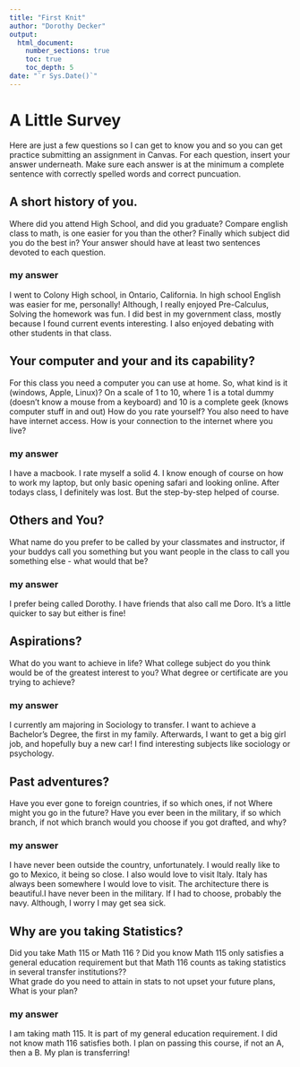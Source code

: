 ```yaml
---
title: "First Knit"
author: "Dorothy Decker"
output: 
  html_document:
    number_sections: true
    toc: true
    toc_depth: 5
date: "`r Sys.Date()`"   
---
```


# A Little Survey

Here are just a few questions so I can get to know you and so you can get practice submitting an assignment in Canvas.  For each question, insert your answer underneath. Make sure each answer is at the minimum a complete sentence with correctly spelled words and correct puncuation. 

## A short history of you.  
Where did you attend High School, and did you graduate? Compare english class to math, is one easier for you than the other? Finally which subject did you do the best in? Your answer should have at least two sentences devoted to each question.  
  
### my answer     
  
I went to Colony High school, in Ontario, California. In high school English was easier for me, personally! Although, I really enjoyed Pre-Calculus, Solving the homework was fun. I did best in my government class, mostly because I found current events interesting. I also enjoyed debating with other students in that class.


     


## Your computer and your and its capability?  
 For this class  you need a computer you can use at home.  So, what kind is it (windows, Apple, Linux)?  On a scale of 1 to 10, where 1 is a total dummy (doesn't know a mouse from a keyboard) and 10 is a complete geek (knows computer stuff in and out) How do you rate yourself?  You also need to have have internet access. How is your connection to the internet where you live?

### my answer   
  
   I have a macbook. I rate myself a solid 4. I know enough of course on how to work my laptop, but only basic opening safari and looking online. After todays class, I definitely was lost. But the step-by-step helped of course.



## Others and You?   
What name do you prefer to be called by your classmates and instructor, if your buddys call you something but you want people in the class to call you something else - what would that be? 

### my answer     
  
   I prefer being called Dorothy. I have friends that also call me Doro. It’s a little quicker to say but either is fine!


 




## Aspirations?   
What do you want to achieve in life?  What college subject do you think would be of the greatest interest to you? What degree or certificate are you trying to achieve?

### my answer     
  I currently am majoring in Sociology to transfer. I want to achieve a Bachelor’s Degree, the first in my family. Afterwards, I want to get a big girl job, and hopefully buy a new car! I find interesting subjects like sociology or psychology.


   
 




## Past adventures?  
Have you ever gone to foreign countries, if so which ones, if not Where might you go in the future?  Have you ever been in the military, if so which branch, if not which branch would you choose if you got drafted, and why?

### my answer     
  
   I have never been outside the country, unfortunately. I would really like to go to Mexico, it being so close. I also would love to visit Italy. Italy has always been somewhere I would love to visit. The architecture there is beautiful.I have never been in the military. If I had to choose, probably the navy. Although, I worry I may get sea sick.


  




## Why are you taking Statistics?  
Did you take Math 115 or Math 116 ?  Did you know Math 115 only satisfies a general education requirement but that Math 116 counts as taking statistics in several transfer institutions??  
What grade do you need to attain in stats to not upset your future plans, What is your plan?  
 

### my answer     
  I am taking math 115. It is part of my general education requirement. I did not know math 116 satisfies both. I plan on passing this course, if not an A, then a B. My plan is transferring!
   
 






  




